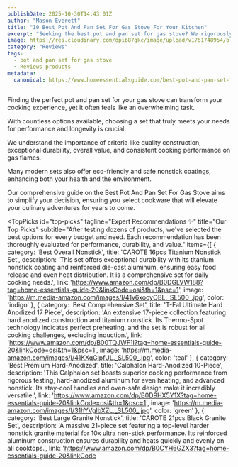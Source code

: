 ```yaml
---
publishDate: 2025-10-30T14:43:01Z
author: "Mason Everett"
title: "10 Best Pot And Pan Set For Gas Stove For Your Kitchen"
excerpt: "Seeking the best pot and pan set for gas stove? We rigorously tested top options to help you find durable, high-performing cookware. Discover your perfect set today."
image: https://res.cloudinary.com/dpib87gkc/image/upload/v1761748954/blog_image_1761748953_ljkp5d.webp
category: "Reviews"
tags:
  - pot and pan set for gas stove
  - Reviews products
metadata:
  canonical: https://www.homeessentialsguide.com/best-pot-and-pan-set-for-gas-stove
---
```



<p>Finding the perfect pot and pan set for your gas stove can transform your cooking experience, yet it often feels like an overwhelming task.</p>
<p>With countless options available, choosing a set that truly meets your needs for performance and longevity is crucial.</p>
<p>We understand the importance of criteria like quality construction, exceptional durability, overall value, and consistent cooking performance on gas flames.</p>
<p>Many modern sets also offer eco-friendly and safe nonstick coatings, enhancing both your health and the environment.</p>
<p>Our comprehensive guide on the Best Pot And Pan Set For Gas Stove aims to simplify your decision, ensuring you select cookware that will elevate your culinary adventures for years to come.</p>

<TopPicks
  id="top-picks"
  tagline="Expert Recommendations ✨"
  title="Our Top Picks"
  subtitle="After testing dozens of products, we've selected the best options for every budget and need. Each recommendation has been thoroughly evaluated for performance, durability, and value."
  items={[
    {
      category: 'Best Overall Nonstick',
      title: 'CAROTE 16pcs Titanium Nonstick Set',
      description: 'This set offers exceptional durability with its titanium nonstick coating and reinforced die-cast aluminum, ensuring easy food release and even heat distribution. It is a comprehensive set for daily cooking needs.',
      link: 'https://www.amazon.com/dp/B0DGLVW188?tag=home-essentials-guide-20&linkCode=osi&th=1&psc=1',
      image: 'https://m.media-amazon.com/images/I/41v6xooyOBL._SL500_.jpg',
      color: 'indigo'
    },
    {
      category: 'Best Comprehensive Set',
      title: 'T-Fal Ultimate Hard Anodized 17 Piece',
      description: 'An extensive 17-piece collection featuring hard anodized construction and titanium nonstick. Its Thermo-Spot technology indicates perfect preheating, and the set is robust for all cooking challenges, excluding induction.',
      link: 'https://www.amazon.com/dp/B00TQJWF1I?tag=home-essentials-guide-20&linkCode=osi&th=1&psc=1',
      image: 'https://m.media-amazon.com/images/I/41KXqGlpfUL._SL500_.jpg',
      color: 'teal'
    },
    {
      category: 'Best Premium Hard-Anodized',
      title: 'Calphalon Hard-Anodized 10-Piece',
      description: 'This Calphalon set boasts superior cooking performance from rigorous testing, hard-anodized aluminum for even heating, and advanced nonstick. Its stay-cool handles and oven-safe design make it incredibly versatile.',
      link: 'https://www.amazon.com/dp/B0D9HX5Y1X?tag=home-essentials-guide-20&linkCode=osi&th=1&psc=1',
      image: 'https://m.media-amazon.com/images/I/31hYVglbXZL._SL500_.jpg',
      color: 'green'
    },
    {
      category: 'Best Large Granite Nonstick',
      title: 'CAROTE 21pcs Black Granite Set',
      description: 'A massive 21-piece set featuring a top-level harder nonstick granite material for 10x ultra non-stick performance. Its reinforced aluminum construction ensures durability and heats quickly and evenly on all cooktops.',
      link: 'https://www.amazon.com/dp/B0CYH6GZX3?tag=home-essentials-guide-20&linkCode
